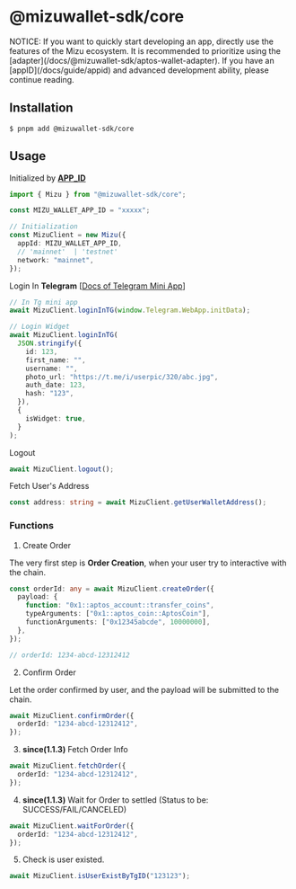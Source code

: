 
# @mizuwallet-sdk/core

<Callout>
  NOTICE: If you want to quickly start developing an app, directly use the
  features of the Mizu ecosystem. It is recommended to prioritize using the
  [adapter](/docs/@mizuwallet-sdk/aptos-wallet-adapter). If you have an
  [appID](/docs/guide/appid) and advanced development ability, please continue
  reading.
</Callout>

## Installation

```base
$ pnpm add @mizuwallet-sdk/core
```

## Usage

Initialized by [**APP_ID**](/docs/guide/appid)

```ts
import { Mizu } from "@mizuwallet-sdk/core";

const MIZU_WALLET_APP_ID = "xxxxx";

// Initialization
const MizuClient = new Mizu({
  appId: MIZU_WALLET_APP_ID,
  // 'mainnet'  | 'testnet'
  network: "mainnet",
});
```

Login In **Telegram** [[Docs of Telegram Mini App](https://core.telegram.org/bots/webapps#designing-mini-apps)]

```ts
// In Tg mini app
await MizuClient.loginInTG(window.Telegram.WebApp.initData);

// Login Widget
await MizuClient.loginInTG(
  JSON.stringify({
    id: 123,
    first_name: "",
    username: "",
    photo_url: "https://t.me/i/userpic/320/abc.jpg",
    auth_date: 123,
    hash: "123",
  }),
  {
    isWidget: true,
  }
);
```

Logout

```ts
await MizuClient.logout();
```

Fetch User's Address

```ts
const address: string = await MizuClient.getUserWalletAddress();
```

### Functions

1. Create Order

The very first step is **Order Creation**, when your user try to interactive with the chain.

```ts
const orderId: any = await MizuClient.createOrder({
  payload: {
    function: "0x1::aptos_account::transfer_coins",
    typeArguments: ["0x1::aptos_coin::AptosCoin"],
    functionArguments: ["0x12345abcde", 10000000],
  },
});

// orderId: 1234-abcd-12312412
```

2. Confirm Order

Let the order confirmed by user, and the payload will be submitted to the chain.

```ts
await MizuClient.confirmOrder({
  orderId: "1234-abcd-12312412",
});
```

3. **since(1.1.3)** Fetch Order Info

```ts
await MizuClient.fetchOrder({
  orderId: "1234-abcd-12312412",
});
```

4. **since(1.1.3)** Wait for Order to settled (Status to be: SUCCESS/FAIL/CANCELED)

```ts
await MizuClient.waitForOrder({
  orderId: "1234-abcd-12312412",
});
```

5. Check is user existed.

```ts
await MizuClient.isUserExistByTgID("123123");
```
